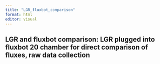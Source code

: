 ```yaml
---
title: "LGR_fluxbot_comparison"
format: html
editor: visual
---
```


## LGR and fluxbot comparison: LGR plugged into fluxbot 20 chamber for direct comparison of fluxes, raw data collection

